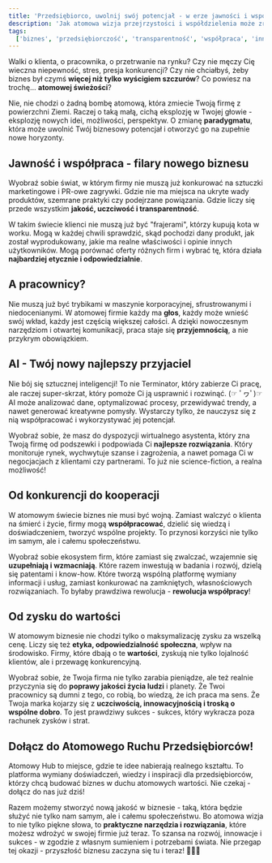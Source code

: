 ```yaml
---
title: 'Przedsiębiorco, uwolnij swój potencjał - w erze jawności i współpracy!'
description: 'Jak atomowa wizja przejrzystości i współdzielenia może zrewolucjonizować biznes, otwierając nowe możliwości rozwoju, innowacji i budowania zaufania?'
tags:
  ['biznes', 'przedsiębiorczość', 'transparentność', 'współpraca', 'innowacje']
---
```


Walki o klienta, o pracownika, o przetrwanie na rynku? Czy nie męczy Cię wieczna niepewność, stres, presja konkurencji? Czy nie chciałbyś, żeby biznes był czymś **więcej niż tylko wyścigiem szczurów**? Co powiesz na trochę... **atomowej świeżości**?

Nie, nie chodzi o żadną bombę atomową, która zmiecie Twoją firmę z powierzchni Ziemi. Raczej o taką małą, cichą eksplozję w Twojej głowie - eksplozję nowych idei, możliwości, perspektyw. O zmianę **paradygmatu**, która może uwolnić Twój biznesowy potencjał i otworzyć go na zupełnie nowe horyzonty.

## Jawność i współpraca - filary nowego biznesu

Wyobraź sobie świat, w którym firmy nie muszą już konkurować na sztuczki marketingowe i PR-owe zagrywki. Gdzie nie ma miejsca na ukryte wady produktów, szemrane praktyki czy podejrzane powiązania. Gdzie liczy się przede wszystkim **jakość, uczciwość i transparentność**.

W takim świecie klienci nie muszą już być "frajerami", którzy kupują kota w worku. Mogą w każdej chwili sprawdzić, skąd pochodzi dany produkt, jak został wyprodukowany, jakie ma realne właściwości i opinie innych użytkowników. Mogą porównać oferty różnych firm i wybrać tę, która działa **najbardziej etycznie i odpowiedzialnie**.

## A pracownicy?

Nie muszą już być trybikami w maszynie korporacyjnej, sfrustrowanymi i niedocenianymi. W atomowej firmie każdy ma **głos**, każdy może wnieść swój wkład, każdy jest częścią większej całości. A dzięki nowoczesnym narzędziom i otwartej komunikacji, praca staje się **przyjemnością**, a nie przykrym obowiązkiem.

## AI - Twój nowy najlepszy przyjaciel

Nie bój się sztucznej inteligencji! To nie Terminator, który zabierze Ci pracę, ale raczej super-skrzat, który pomoże Ci ją usprawnić i rozwinąć. (☞ ﾟヮﾟ)☞ AI może analizować dane, optymalizować procesy, przewidywać trendy, a nawet generować kreatywne pomysły. Wystarczy tylko, że nauczysz się z nią współpracować i wykorzystywać jej potencjał.

Wyobraź sobie, że masz do dyspozycji wirtualnego asystenta, który zna Twoją firmę od podszewki i podpowiada Ci **najlepsze rozwiązania**. Który monitoruje rynek, wychwytuje szanse i zagrożenia, a nawet pomaga Ci w negocjacjach z klientami czy partnerami. To już nie science-fiction, a realna możliwość!

## Od konkurencji do kooperacji

W atomowym świecie biznes nie musi być wojną. Zamiast walczyć o klienta na śmierć i życie, firmy mogą **współpracować**, dzielić się wiedzą i doświadczeniem, tworzyć wspólne projekty. To przynosi korzyści nie tylko im samym, ale i całemu społeczeństwu.

Wyobraź sobie ekosystem firm, które zamiast się zwalczać, wzajemnie się **uzupełniają i wzmacniają**. Które razem inwestują w badania i rozwój, dzielą się patentami i know-how. Które tworzą wspólną platformę wymiany informacji i usług, zamiast konkurować na zamkniętych, własnościowych rozwiązaniach. To byłaby prawdziwa rewolucja - **rewolucja współpracy**!

## Od zysku do wartości

W atomowym biznesie nie chodzi tylko o maksymalizację zysku za wszelką cenę. Liczy się też **etyka, odpowiedzialność społeczna**, wpływ na środowisko. Firmy, które dbają o te **wartości**, zyskują nie tylko lojalność klientów, ale i przewagę konkurencyjną.

Wyobraź sobie, że Twoja firma nie tylko zarabia pieniądze, ale też realnie przyczynia się do **poprawy jakości życia ludzi** i planety. Że Twoi pracownicy są dumni z tego, co robią, bo wiedzą, że ich praca ma sens. Że Twoja marka kojarzy się z **uczciwością, innowacyjnością i troską o wspólne dobro**. To jest prawdziwy sukces - sukces, który wykracza poza rachunek zysków i strat.

## Dołącz do Atomowego Ruchu Przedsiębiorców!

Atomowy Hub to miejsce, gdzie te idee nabierają realnego kształtu. To platforma wymiany doświadczeń, wiedzy i inspiracji dla przedsiębiorców, którzy chcą budować biznes w duchu atomowych wartości. Nie czekaj - dołącz do nas już dziś!

Razem możemy stworzyć nową jakość w biznesie - taką, która będzie służyć nie tylko nam samym, ale i całemu społeczeństwu. Bo atomowa wizja to nie tylko piękne słowa, to **praktyczne narzędzia i rozwiązania**, które możesz wdrożyć w swojej firmie już teraz. To szansa na rozwój, innowacje i sukces - w zgodzie z własnym sumieniem i potrzebami świata. Nie przegap tej okazji - przyszłość biznesu zaczyna się tu i teraz! 🤝💼✨

